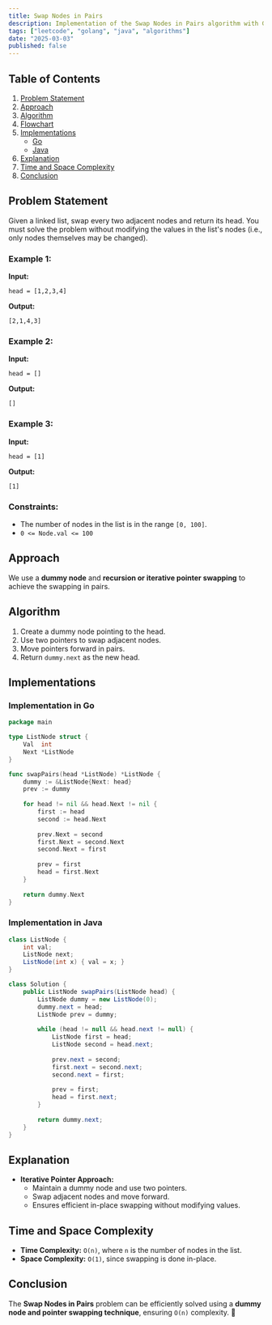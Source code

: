 ```yaml
---
title: Swap Nodes in Pairs
description: Implementation of the Swap Nodes in Pairs algorithm with Go and Java.
tags: ["leetcode", "golang", "java", "algorithms"]
date: "2025-03-03"
published: false
---
```


## Table of Contents

1. [Problem Statement](#problem-statement)
2. [Approach](#approach)
3. [Algorithm](#algorithm)
4. [Flowchart](#flowchart)
5. [Implementations](#implementations)
   - [Go](#implementation-in-go)
   - [Java](#implementation-in-java)
6. [Explanation](#explanation)
7. [Time and Space Complexity](#time-and-space-complexity)
8. [Conclusion](#conclusion)

## Problem Statement

Given a linked list, swap every two adjacent nodes and return its head. You must solve the problem without modifying the values in the list's nodes (i.e., only nodes themselves may be changed).

### Example 1:

**Input:**
```  
head = [1,2,3,4]  
```
**Output:**
```  
[2,1,4,3]  
```

### Example 2:

**Input:**
```  
head = []  
```
**Output:**
```  
[]  
```

### Example 3:

**Input:**
```  
head = [1]  
```
**Output:**
```  
[1]  
```

### Constraints:

- The number of nodes in the list is in the range `[0, 100]`.
- `0 <= Node.val <= 100`

## Approach

We use a **dummy node** and **recursion or iterative pointer swapping** to achieve the swapping in pairs.

## Algorithm

1. Create a dummy node pointing to the head.
2. Use two pointers to swap adjacent nodes.
3. Move pointers forward in pairs.
4. Return `dummy.next` as the new head.

## Implementations

### Implementation in Go

```go
package main

type ListNode struct {
    Val  int
    Next *ListNode
}

func swapPairs(head *ListNode) *ListNode {
    dummy := &ListNode{Next: head}
    prev := dummy
    
    for head != nil && head.Next != nil {
        first := head
        second := head.Next
        
        prev.Next = second
        first.Next = second.Next
        second.Next = first
        
        prev = first
        head = first.Next
    }
    
    return dummy.Next
}
```

### Implementation in Java

```java
class ListNode {
    int val;
    ListNode next;
    ListNode(int x) { val = x; }
}

class Solution {
    public ListNode swapPairs(ListNode head) {
        ListNode dummy = new ListNode(0);
        dummy.next = head;
        ListNode prev = dummy;
        
        while (head != null && head.next != null) {
            ListNode first = head;
            ListNode second = head.next;
            
            prev.next = second;
            first.next = second.next;
            second.next = first;
            
            prev = first;
            head = first.next;
        }
        
        return dummy.next;
    }
}
```

## Explanation

- **Iterative Pointer Approach:**
  - Maintain a dummy node and use two pointers.
  - Swap adjacent nodes and move forward.
  - Ensures efficient in-place swapping without modifying values.

## Time and Space Complexity

- **Time Complexity:** `O(n)`, where `n` is the number of nodes in the list.
- **Space Complexity:** `O(1)`, since swapping is done in-place.

## Conclusion

The **Swap Nodes in Pairs** problem can be efficiently solved using a **dummy node and pointer swapping technique**, ensuring `O(n)` complexity. 🚀

